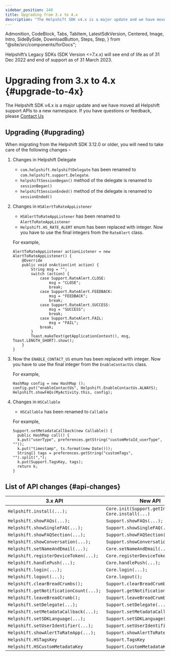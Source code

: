 ```yaml
---
sidebar_position: 240
title: Upgrading from 3.x to 4.x
description: "The Helpshift SDK v4.x is a major update and we have moved all Helpshift support APIs to a new namespace.If you have questions or feedback, please Contact Us"
---
```


  Admonition,
  CodeBlock,
  Tabs,
  TabItem,
  LatestSdkVersion,
  Centered,
  Image,
  Intro,
  SideBySide,
  DownloadButton,
  Steps,
  Step,
} from "@site/src/components/forDocs";

<Admonition type="danger" title="Important">

Helpshift’s Legacy SDKs (SDK Version <=7.x.x) will see end of life as of 31 Dec 2022 and end of support as of 31 March 2023.

</Admonition>

# Upgrading from 3.x to 4.x {#upgrade-to-4x}

<Intro>

The Helpshift SDK v4.x is a major update and we have moved all Helpshift support APIs to a new namespace.
If you have questions or feedback, please <a href="https://support.helpshift.com/kb/contact/" target="_blank">Contact Us</a>

</Intro>

## Upgrading {#upgrading}

When migrating from the Helpshift SDK 3.12.0 or older, you will need to
take care of the following changes -

1.  Changes in Helpshift Delegate

    - `com.helpshift.HelpshiftDelegate` has been renamed to `com.helpshift.support.Delegate`.
    - `helpshiftSessionBegan()` method of the delegate is renamed to `sessionBegan()`
    - `helpshiftSessionEnded()` method of the delegate is renamed to `sessionEnded()`

1.  Changes in `HSAlertToRateAppListener`

    - `HSAlertToRateAppListener` has been renamed to `AlertToRateAppListener`
    - `Helpshift.HS_RATE_ALERT` enum has been replaced with integer. Now you have to use the final integers from the `RateAlert` class.

    For example,

        AlertToRateAppListener actionListener = new AlertToRateAppListener() {
            @Override
            public void onAction(int action) {
                String msg = "";
                switch (action) {
                    case Support.RateAlert.CLOSE:
                        msg = "CLOSE";
                        break;
                    case Support.RateAlert.FEEDBACK:
                        msg = "FEEDBACK";
                        break;
                    case Support.RateAlert.SUCCESS:
                        msg = "SUCCESS";
                        break;
                    case Support.RateAlert.FAIL:
                        msg = "FAIL";
                    break;
                }
                Toast.makeText(getApplicationContext(), msg, Toast.LENGTH_SHORT).show();
            }
        }

1.  Now the `ENABLE_CONTACT_US` enum has been replaced with integer. Now you have to use the final integer from the `EnableContactUs` class.

    For example,

        HashMap config = new HashMap ();
        config.put("enableContactUs", Helpshift.EnableContactUs.ALWAYS);
        Helpshift.showFAQs(MyActivity.this, config);

1.  Changes in `HSCallable`

    - `HSCallable` has been renamed to `Callable`

    For example,

        Support.setMetadataCallback(new Callable() {
          public HashMap call() {
          k.put("userType", preferences.getString("customMetaId_userType", ""));
          k.put("timestamp", ts.format(new Date()));
          String[] tags = preferences.getString("customTags", "").split(",");
          k.put(Support.TagsKey, tags);
          return k;
        }

## List of API changes {#api-changes}

| 3.x API                                | New API                                                        |
| -------------------------------------- | -------------------------------------------------------------- |
| `Helpshift.install(...);`              | `Core.init(Support.getInstance());` <br /> `Core.install(...)` |
| `Helpshift.showFAQs(...);`             | `Support.showFAQs(...);`                                       |
| `Helpshift.showSingleFAQ(...);`        | `Support.showSingleFAQ(...);`                                  |
| `Helpshift.showFAQSection(...);`       | `Support.showFAQSection(...);`                                 |
| `Helpshift.showConversation(...);`     | `Support.showConversation(...);`                               |
| `Helpshift.setNameAndEmail(...);`      | `Core.setNameAndEmail(...);`                                   |
| `Helpshift.registerDeviceToken(...);`  | `Core.registerDeviceToken(...);`                               |
| `Helpshift.handlePush(...);`           | `Core.handlePush(...);`                                        |
| `Helpshift.login(...);`                | `Core.login(...);`                                             |
| `Helpshift.logout(...);`               | `Core.logout();`                                               |
| `Helpshift.clearBreadCrumbs();`        | `Support.clearBreadCrumbs();`                                  |
| `Helpshift.getNotificationCount(...);` | `Support.getNotificationCount(...);`                           |
| `Helpshift.leaveBreadCrumb();`         | `Support.leaveBreadCrumb();`                                   |
| `Helpshift.setDelegate(...);`          | `Support.setDelegate(...);`                                    |
| `Helpshift.setMetadataCallback(...);`  | `Support.setMetadataCallback(...);`                            |
| `Helpshift.setSDKLanguage(...);`       | `Support.setSDKLanguage(...);`                                 |
| `Helpshift.setUserIdentifier(...);`    | `Support.setUserIdentifier(...);`                              |
| `Helpshift.showAlertToRateApp(...);`   | `Support.showAlertToRateApp(...);`                             |
| `Helpshift.HSTagsKey`                  | `Support.TagsKey`                                              |
| `Helpshift.HSCustomMetadataKey`        | `Support.CustomMetadataKey`                                    |
